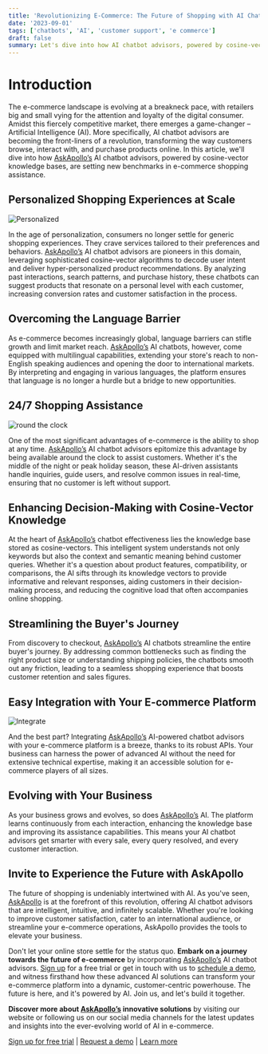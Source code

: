 ```yaml
---
title: 'Revolutionizing E-Commerce: The Future of Shopping with AI Chatbot Advisors'
date: '2023-09-01'
tags: ['chatbots', 'AI', 'customer support', 'e commerce']
draft: false
summary: Let's dive into how AI chatbot advisors, powered by cosine-vector knowledge bases, are setting new benchmarks in e-commerce shopping assistance.
---
```


# Introduction

The e-commerce landscape is evolving at a breakneck pace, with retailers big and small vying for the attention and loyalty of the digital consumer. 
Amidst this fiercely competitive market, there emerges a game-changer – Artificial Intelligence (AI). More specifically, AI chatbot advisors are becoming 
the front-liners of a revolution, transforming the way customers browse, interact with, and purchase products online. In this article, we'll dive into how 
[AskApollo’s](https://www.askapollohq.com) AI chatbot advisors, powered by cosine-vector knowledge bases, are setting new benchmarks in e-commerce shopping assistance.

<TOCInline toc={props.toc} exclude="Introduction"/>

## Personalized Shopping Experiences at Scale
<div className="flex relative w-full h-[250px] p-4 border rounded shadow overflow-hidden bg-white">
    <Image alt="Personalized" src="/static/images/personal.svg" fill={true} className=" object-contain -mt-0" />
</div>

In the age of personalization, consumers no longer settle for generic shopping experiences. They crave services tailored to their preferences and behaviors. 
[AskApollo’s](https://www.askapollohq.com) AI chatbot advisors are pioneers in this domain, leveraging sophisticated cosine-vector algorithms to decode user intent and deliver hyper-personalized 
product recommendations. By analyzing past interactions, search patterns, and purchase history, these chatbots can suggest products that resonate on a personal level 
with each customer, increasing conversion rates and customer satisfaction in the process.

## Overcoming the Language Barrier

As e-commerce becomes increasingly global, language barriers can stifle growth and limit market reach. [AskApollo’s](https://www.askapollohq.com) AI chatbots, however, come equipped with multilingual 
capabilities, extending your store's reach to non-English speaking audiences and opening the door to international markets. By interpreting and engaging in various languages, 
the platform ensures that language is no longer a hurdle but a bridge to new opportunities.

## 24/7 Shopping Assistance
<div className="flex relative w-full h-[250px] p-4 border rounded shadow overflow-hidden bg-white">
    <Image alt="round the clock" src="/static/images/24x7.svg" fill={true} className=" object-contain -mt-0 " />
</div>

One of the most significant advantages of e-commerce is the ability to shop at any time. [AskApollo’s](https://www.askapollohq.com) AI chatbot advisors epitomize this advantage by 
being available around the clock to assist customers. Whether it's the middle of the night or peak holiday season, these AI-driven assistants handle inquiries, 
guide users, and resolve common issues in real-time, ensuring that no customer is left without support.

## Enhancing Decision-Making with Cosine-Vector Knowledge

At the heart of [AskApollo’s](https://www.askapollohq.com) chatbot effectiveness lies the knowledge base stored as cosine-vectors. This intelligent system understands not only keywords but also 
the context and semantic meaning behind customer queries. Whether it's a question about product features, compatibility, or comparisons, the AI sifts through its knowledge 
vectors to provide informative and relevant responses, aiding customers in their decision-making process, and reducing the cognitive load that often accompanies online shopping.

## Streamlining the Buyer's Journey

From discovery to checkout, [AskApollo’s](https://www.askapollohq.com) AI chatbots streamline the entire buyer's journey. By addressing common bottlenecks such as finding the right product size or 
understanding shipping policies, the chatbots smooth out any friction, leading to a seamless shopping experience that boosts customer retention and sales figures.

## Easy Integration with Your E-commerce Platform
<div className="flex relative w-full h-[250px] p-4 border rounded shadow overflow-hidden bg-white">
    <Image alt="Integrate" src="/static/images/connect.svg" fill={true} className=" object-contain mt-0 " />
</div>

And the best part? Integrating [AskApollo’s](https://www.askapollohq.com) AI-powered chatbot advisors with your e-commerce platform is a breeze, thanks to its robust APIs. Your business can harness 
the power of advanced AI without the need for extensive technical expertise, making it an accessible solution for e-commerce players of all sizes.

## Evolving with Your Business

As your business grows and evolves, so does [AskApollo’s](https://www.askapollohq.com) AI. The platform learns continuously from each interaction, enhancing the knowledge base and improving its 
assistance capabilities. This means your AI chatbot advisors get smarter with every sale, every query resolved, and every customer interaction.

## Invite to Experience the Future with AskApollo

The future of shopping is undeniably intertwined with AI. As you've seen, [AskApollo](https://www.askapollohq.com) is at the forefront of this revolution, offering AI chatbot advisors that are 
intelligent, intuitive, and infinitely scalable. Whether you're looking to improve customer satisfaction, cater to an international audience, or streamline your e-commerce 
operations, AskApollo provides the tools to elevate your business.

Don't let your online store settle for the status quo. **Embark on a journey towards the future of e-commerce** by incorporating [AskApollo’s](https://www.askapollohq.com) AI chatbot advisors. 
[Sign up](https://www.askapollohq.com/signin) for a free trial or get in touch with us to [schedule a demo](https://x.com/RellsFargo), and witness firsthand how these advanced AI solutions can transform your e-commerce platform into a dynamic, customer-centric 
powerhouse. The future is here, and it's powered by AI. Join us, and let's build it together.

**Discover more about [AskApollo’s](https://www.askapollohq.com) innovative solutions** by visiting our website or following us on our social media channels for the latest updates and insights 
into the ever-evolving world of AI in e-commerce.

[Sign up for free trial](https://www.askapollohq.com) | [Request a demo](https://x.com/RellsFargo) | [Learn more](https://www.askapollohq.com)
